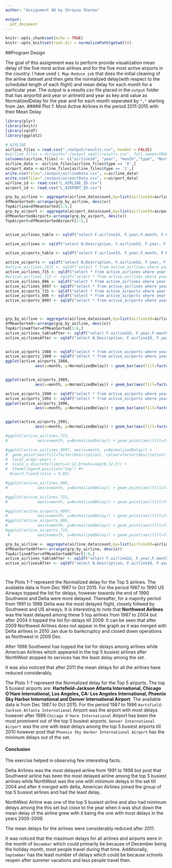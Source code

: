 ```yaml
---
author: "Assignment A8 by Shreysa Sharma"

output:
  pdf_document
---
```


```r
knitr::opts_chunk$set(echo = TRUE)
knitr::opts_knit$set(root.dir = normalizePath(getwd()))
```

##Program Design

The goal of this assignment was to perform provide visualization mean delay of the five most active airlines and for the five most active airports in the country. I have used `1 Map-Reduce job` that does the initial cleaning of the airline dateset and then gets the normalized delay(with respect to the scheduled length of each flight) and mean delay for each month for a particular year. The output is a results.csv file placed in the `output` folder that has airportId and year or airlineId and year as key and value as NormalizedDelay for the year and for each month seperated by `","` starting from Jan.
##### Plot 1: Most Active Airlines in the period 2011-2015 with their Mean Delay
```r
library(plyr)
library(knitr)
library(sqldf)
library(ggplot2)

# AIRLINE
airline_files = read.csv("./output/results.csv", header = FALSE)
#airline_files = dir(path="./output_small/results.csv", full.names=TRUE)
colnames(airline_files) <- c("airlineId", "year", "month","type", "NormalizedDelay","count")
airline_data <- airline_files[airline_files$type == '0',]
airport_data <-airline_files[airline_files$type == '1',]
write.csv(file="./output/airlineData.csv", x=airline_data)
write.csv(file="./output/airportData.csv", x=airport_data)
airline_id <- read.csv("L_AIRLINE_ID.csv")
airport_id <- read.csv("L_AIRPORT_ID.csv")

grp_by_airline <- aggregate(airline_data$count,by=list(airlineId=airline_data$airlineId), FUN=sum)
dfMeanSorted<-arrange(grp_by_airline, desc(x))
TopAirline=dfMeanSorted[1:5,]
grp_by_airport <- aggregate(airport_data$count,by=list(airlineId=airport_data$airlineId), FUN=sum)
dfMeanSortedAirport<-arrange(grp_by_airport, desc(x))
TopAirport=dfMeanSortedAirport[1:5,]


active_airlines_table <- sqldf("select F.airlineId, F.year,F.month, F.NormalizedDelay,T.x as count from airline_data F JOIN TopAirline T where F.airlineId = T.airlineId")

active_airlines <- sqldf("select N.Description, F.airlineId, F.year, F.month, F.NormalizedDelay, F.count from active_airlines_table F JOIN airline_id N where N.Code = F.airlineId")

active_airports_table <- sqldf("select F.airlineId, F.year,F.month, F.NormalizedDelay,T.x as count from airport_data F JOIN TopAirport T where F.airlineId = T.airlineId")

active_airports <- sqldf("select N.Description, F.airlineId, F.year, F.month, F.NormalizedDelay, F.count from active_airports_table F JOIN airport_id N where N.Code = F.airlineId")
#active_airlines_2015 <- sqldf("select * from active_airlines where year=2015 or year =2014 or year=2013 or year=2012 or year= 2011")
active_airlines_715 <- sqldf("select * from active_airlines where year in(1987, 1988, 1989, 1990, 1991, 1992, 1993, 1994, 1995, 1996, 1997, 1998, 1999, 2000,2001, 2002, 2003,2004, 2005, 2006, 2007, 2008, 2009, 2010,2011, 2012, 2013, 2014, 2015)")
#active_airlines_715 <- sqldf("select * from active_airlines where year in(1987, 1988, 1989, 1990, 1991, 1992, 1993, 1994, 1995, 1996, 1997, 1998)")
active_airlines_806 <- sqldf("select * from active_airlines where year in(1998, 1999, 2000, 2001,2002, 2003, 2004, 2005, 2006)")
active_airlines_8997 <- sqldf("select * from active_airlines where year in(1989, 1990, 1991, 1992,1993, 1994, 1995, 1996, 1997)")
active_airports_715 <- sqldf("select * from active_airports where year in(2007, 2008, 2009, 2010,2011, 2012, 2013, 2014, 2015)")
active_airports_806 <- sqldf("select * from active_airports where year in(1998, 1999, 2000, 2001,2002, 2003, 2004, 2005, 2006)")
active_airports_8997 <- sqldf("select * from active_airports where year in(1989, 1990, 1991, 1992,1993, 1994, 1995, 1996, 1997)")



grp_by_airline <- aggregate(airline_data$count,by=list(airlineId=airline_data$airlineId), FUN=sum)
dfMeanSorted<-arrange(grp_by_airline, desc(x))
TopAirlineAfter=dfMeanSorted[1:6,]
active_airlines_tableAfter <- sqldf("select F.airlineId, F.year,F.month, F.NormalizedDelay,T.x as count from airline_data F JOIN TopAirlineAfter T where F.airlineId = T.airlineId and year>2009")
active_airlinesAfter <- sqldf("select N.Description, F.airlineId, F.year, F.month, F.NormalizedDelay, F.count from active_airlines_tableAfter F JOIN airline_id N where N.Code = F.airlineId")


active_airports_1988 <- sqldf("select * from active_airports where year =1992")
active_airports_1989 <- sqldf("select * from active_airports where year =1993")
ggplot(active_airports_1988,
             aes(x=month, y=NormalizedDelay)) + geom_bar(aes(fill=factor(Description), colour=factor(Description)), position = "dodge", stat="identity")+facet_wrap(~ year)+ scale_x_discrete(limits=1:12,breaks=seq(0,12,3)) + theme(legend.position="top")


ggplot(active_airports_1989,
             aes(x=month, y=NormalizedDelay)) + geom_bar(aes(fill=factor(Description), colour=factor(Description)), position = "dodge", stat="identity")+facet_wrap(~ year)+ scale_x_discrete(limits=1:12,breaks=seq(0,12,3)) + theme(legend.position="top")

active_airports_1990 <- sqldf("select * from active_airports where year =1994")
active_airports_1991 <- sqldf("select * from active_airports where year =1991")
ggplot(active_airports_1990,
             aes(x=month, y=NormalizedDelay)) + geom_bar(aes(fill=factor(Description), colour=factor(Description)), position = "dodge", stat="identity")+facet_wrap(~ year)+ scale_x_discrete(limits=1:12,breaks=seq(0,12,3)) + theme(legend.position="top")


ggplot(active_airports_1991,
             aes(x=month, y=NormalizedDelay)) + geom_bar(aes(fill=factor(Description), colour=factor(Description)), position = "dodge", stat="identity")+facet_wrap(~ year)+ scale_x_discrete(limits=1:12,breaks=seq(0,12,3)) + theme(legend.position="top")

#ggplot(active_airlines_715,
#             aes(x=month, y=NormalizedDelay)) + geom_point(aes(fill=factor(Description), colour=factor(Description)), position = "dodge", stat="identity")+facet_wrap(Description ~ year)+ scale_x_discrete(limits=1:12,breaks=seq(0,12,3)) + theme(legend.position="top")

#ggplot(active_airlines_8997, aes(x=month, y=NormalizedDelay)) + 
#  geom_point(aes(fill=factor(Description), colour=factor(Description)), position = "dodge", stat="identity") +
#  facet_wrap(~year) + 
#  scale_x_discrete(limits=1:12,breaks=seq(0,12,3)) +
#  theme(legend.position="top") #+
  #coord_fixed(ratio = 0.05)
```


```r
#ggplot(active_airlines_806,
#             aes(x=month, y=NormalizedDelay)) + geom_point(aes(fill=factor(airlineId), colour=factor(airlineId)), position = "dodge", #stat="identity")+facet_wrap(~year)+ scale_x_discrete(limits=1:12,breaks=seq(0,12,3))  + theme(legend.position="top")

#ggplot(active_airlines_715,
#             aes(x=month, y=NormalizedDelay)) + geom_point(aes(fill=factor(airlineId), colour=factor(airlineId)), position = "dodge", stat="identity")+facet_wrap(~year)+ scale_x_discrete(limits=1:12,breaks=seq(0,12,3)) + theme(legend.position="top")

#ggplot(active_airports_8997,
#             aes(x=month, y=NormalizedDelay)) + geom_point(aes(fill=factor(airlineId), colour=factor(airlineId)), position = "dodge", #stat="identity")+facet_wrap(~year)+ scale_x_discrete(limits=1:12,breaks=seq(0,12,3)) + theme(legend.position="top")
#ggplot(active_airports_806,
#             aes(x=month, y=NormalizedDelay)) + geom_point(aes(fill=factor(airlineId), colour=factor(airlineId)), position = "dodge", stat="identity")+facet_wrap(~year)+ scale_x_discrete(limits=1:12,breaks=seq(0,12,3)) + theme(legend.position="top")
#ggplot(active_airports_715,
 #            aes(x=month, y=NormalizedDelay)) + geom_point(aes(fill=factor(airlineId), colour=factor(airlineId)), position = "dodge", #stat="identity")+facet_wrap(~year)+ scale_x_discrete(limits=1:12,breaks=seq(0,12,3)) + theme(legend.position="top")

```


```r



grp_by_airline <- aggregate(airline_data$count,by=list(airlineId=airline_data$airlineId), FUN=sum)
dfMeanSortedAfter<-arrange(grp_by_airline, desc(x))
TopAirlineAfter=dfMeanSortedAfter[1:6,]
active_airlines_tableAfter <- sqldf("select F.airlineId, F.year,F.month, F.NormalizedDelay,T.x as count from airline_data F JOIN TopAirlineAfter T where F.airlineId = T.airlineId and year>2009")
active_airlinesAfter <- sqldf("select N.Description, F.airlineId, F.year, F.month, F.NormalizedDelay, F.count from active_airlines_tableAfter F JOIN airline_id N where N.Code = F.airlineId")




```
The Plots 1-? represent the Normalized delay for the Top 5 airlines. The available data is from Dec 1987 to Oct 2015. For the period 1987 to 1990 US Airways topped the list for delays, however towards the end of 1990 Southwest and Delta were more delayed. Thereafter, for a majority period from 1991 to 1998 Delta was the most delayed flight, closely follwed by Southwest and US airways. It is interesting to note that **Northwest Airlines** was the least delayed among these 5 top airlines from 1987 to 2004 but after 2004 it topped the list for delays till 2009. It can be seen that after 2009 Northwest Airlines does not appear in the graph as it was merged with Delta airlines in 2010 Jan due to bankcruptcy and closed down operations as Northwest in 2009 Dec.

After 1998 Southwest has topped the list for delays among airlines while American Airlines which appeared in the top 5 busiest airlines after NorthWest stopped its services has the least delay among the set.

It was also noticed that after 2011 the mean delays for all the airlines have reduced considerably.


The Plots 1-? represent the Normalized delay for the Top 5 airports. The top 5 busiest airports are: **Hartsfield-Jackson Atlanta International, Chicago O'Hare International, Los Angeles, CA: Los Angeles International, Phoenix Sky Harbor International and Denver International Airport**. The available data is from Dec 1987 to Oct 2015. For the period 1987 to 1996 `Hartsfield-Jackson Atlanta International` Airport was the airport with most delays however after 1996 `Chicago O'Hare International` Airport has been the most prominent out of the top 5 busiest airports. `Denver International Airport` was the one with least delays among the top 5 busiest airports till 2010 however post that `Phoenix Sky Harbor International Airport` has the minimum delays out of the set.  


#### Conclusion

The exercise helped in observing few interesting facts. 

Delta Airlines was the most delayed airline from 1991 to 1998 but post that Southwest airline has been the most delayed airline among the top 5 busiest airlines while NorthWest was the one with minimum delays in the set till 2004 and after it merged with delta, American Airlines joined the group of top 5 busiest airlines and had the least delay.

NorthWest Airline was one of the top 5 busiest airline and also had minimum delays among the this set but close to the year when it was shut down the mean delay of the airline grew with it being the one with most delays in the years 2005-2009.

The mean delays for the airlines were considerably reduced after 2011.

It was noticed that the maximum delays for all airlines and airports were in the month of `December` which could primarily be because of December being the holiday month, most people travel during that time. Additionally, `September` has the least number of delays which could be because schools reopen after summer vacations and less people travel then. 